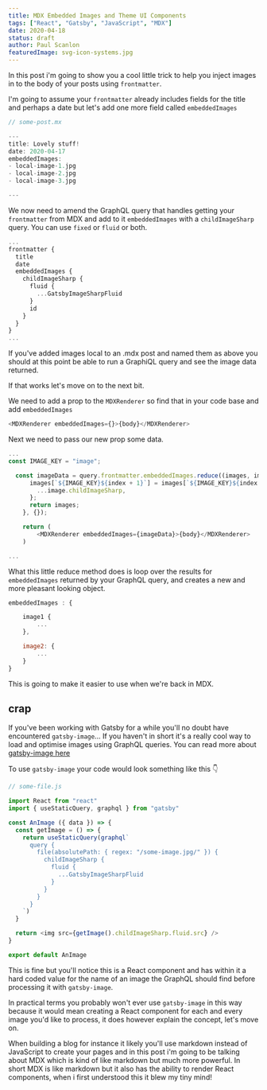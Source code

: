 ```yaml
---
title: MDX Embedded Images and Theme UI Components
tags: ["React", "Gatsby", "JavaScript", "MDX"]
date: 2020-04-18
status: draft
author: Paul Scanlon
featuredImage: svg-icon-systems.jpg
---
```


In this post i'm going to show you a cool little trick to help you inject images in to the body of your posts using `frontmatter`.

I'm going to assume your `frontmatter` already includes fields for the title and perhaps a date but let's add one more field called `embeddedImages`

```javascript
// some-post.mx

---
title: Lovely stuff!
date: 2020-04-17
embeddedImages:
- local-image-1.jpg
- local-image-2.jpg
- local-image-3.jpg

---

```

We now need to amend the GraphQL query that handles getting your `frontmatter` from MDX and add to it `embeddedImages` with a `childImageSharp` query. You can use `fixed` or `fluid` or both.

```javascript
...
frontmatter {
  title
  date
  embeddedImages {
    childImageSharp {
      fluid {
        ...GatsbyImageSharpFluid
      }
      id
    }
  }
}
...
```

If you've added images local to an .mdx post and named them as above you should at this point be able to run a GraphiQL query and see the image data returned.

If that works let's move on to the next bit.

We need to add a prop to the `MDXRenderer` so find that in your code base and add `embeddedImages`

```javascript
<MDXRenderer embeddedImages={}>{body}</MDXRenderer>
```

Next we need to pass our new prop some data.

```javascript
...
const IMAGE_KEY = "image";

  const imageData = query.frontmatter.embeddedImages.reduce((images, image, index) => {
      images[`${IMAGE_KEY}${index + 1}`] = images[`${IMAGE_KEY}${index + 1}`] || {
        ...image.childImageSharp,
      };
      return images;
    }, {});

    return (
        <MDXRenderer embeddedImages={imageData}>{body}</MDXRenderer>
    )

...

```

What this little reduce method does is loop over the results for `embeddedImages` returned by your GraphQL query, and creates a new and more pleasant looking object.

```javascript
embeddedImages : {

    image1 {
        ...
    },

    image2: {
        ...
    }
}
```

This is going to make it easier to use when we're back in MDX.

## crap

If you've been working with Gatsby for a while you'll no doubt have encountered `gatsby-image`... If you haven't in short it's a really cool way to load and optimise images using GraphQL queries. You can read more about [gatsby-image here](https://www.gatsbyjs.org/packages/gatsby-image/#gatsby-image)

To use `gatsby-image` your code would look something like this 👇

```javascript
// some-file.js

import React from "react"
import { useStaticQuery, graphql } from "gatsby"

const AnImage ({ data }) => {
  const getImage = () => {
    return useStaticQuery(graphql`
      query {
        file(absolutePath: { regex: "/some-image.jpg/" }) {
          childImageSharp {
            fluid {
              ...GatsbyImageSharpFluid
            }
          }
        }
      }
    `)
  }

  return <img src={getImage().childImageSharp.fluid.src} />
}

export default AnImage

```

This is fine but you'll notice this is a React component and has within it a hard coded value for the name of an image the GraphQL should find before processing it with `gatsby-image`.

In practical terms you probably won't ever use `gatsby-image` in this way because it would mean creating a React component for each and every image you'd like to process, it does however explain the concept, let's move on.

When building a blog for instance it likely you'll use markdown instead of JavaScript to create your pages and in this post i'm going to be talking about MDX which is kind of like markdown but much more powerful. In short MDX is like markdown but it also has the ability to render React components, when i first understood this it blew my tiny mind!
